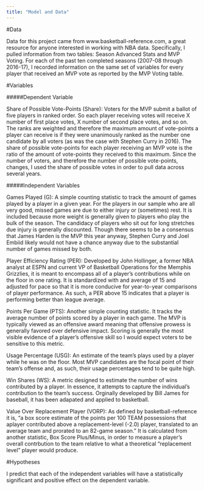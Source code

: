 ---
title: "Model and Data"
---

#Data

Data for this project came from www.basketball-reference.com, a great resource for anyone interested in working with NBA data. Specifically, I pulled information from two tables: Season Advanced Stats and MVP Voting. For each of the past ten completed seasons (2007-08 through 2016-17), I recorded information on the same set of variables for every player that received an MVP vote as reported by the MVP Voting table.


#Variables

#####Dependent Variable

Share of Possible Vote-Points (Share): Voters for the MVP submit a ballot of five players in ranked order. So each player receiving votes will receive X number of first place votes, X number of second place votes, and so on. The ranks are weighted and therefore the maximum amount of vote-points a player can receive is if they were unanimously ranked as the number one candidate by all voters (as was the case with Stephen Curry in 2016). The share of possible vote-points for each player receiving an MVP vote is the ratio of the amount of vote-points they received to this maximum. Since the number of voters, and therefore the number of possible vote-points, changes, I used the share of possible votes in order to pull data across several years.

#####Independent Variables

Games Played (G): A simple counting statistic to track the amount of games played by a player in a given year. For the players in our sample who are all very good, missed games are due to either injury or (sometimes) rest. It is included because more weight is generally given to players who play the bulk of the season. The candidacy of players who sit out for long stretches due injury is generally discounted. Though there seems to be a consensus that James Harden is the MVP this year anyway, Stephen Curry and Joel Embiid likely would not have a chance anyway due to the substantial number of games missed by both.

Player Efficiency Rating (PER): Developed by John Hollinger, a former NBA analyst at ESPN and current VP of Basketball Operations for the Memphis Grizzlies, it is meant to encompass all of a player's contributions while on the floor in one rating. It is standardized with and average of 15 and adjusted for pace so that it is more conducive for year-to-year comparisons of player performance. As such, a PER above 15 indicates that a player is performing better than league average.

Points Per Game (PTS): Another simple counting statistic. It tracks the average number of points scored by a player in each game. The MVP is typically viewed as an offensive award meaning that offensive prowess is generally favored over defensive impact. Scoring is generally the most visible evidence of a player's offensive skill so I would expect voters to be sensitive to this metric.

Usage Percentage (USG): An estimate of the team's plays used by a player while he was on the floor. Most MVP candidates are the focal point of their team's offense and, as such, their usage percentages tend to be quite high.

Win Shares (WS): A metric designed to estimate the number of wins contributed by a player. In essence, it attempts to capture the individual's contribution to the team's success. Orginally developed by Bill James for baseball, it has been adapated and applied to basketball.

Value Over Replacement Player (VORP): As defined by basketball-reference it is, "a box score estimate of the points per 100 TEAM possessions that aplayer contributed above a replacement-level (-2.0) player, translated to an average team and prorated to an 82-game season." It is calculated from another statistic, Box Score Plus/Minus, in order to measure a player's overall contrbution to the team relative to what a theoretical "replacement level" player would produce.

#Hypotheses

I predict that each of the independent variables will have a statistically significant and positive effect on the dependent variable.